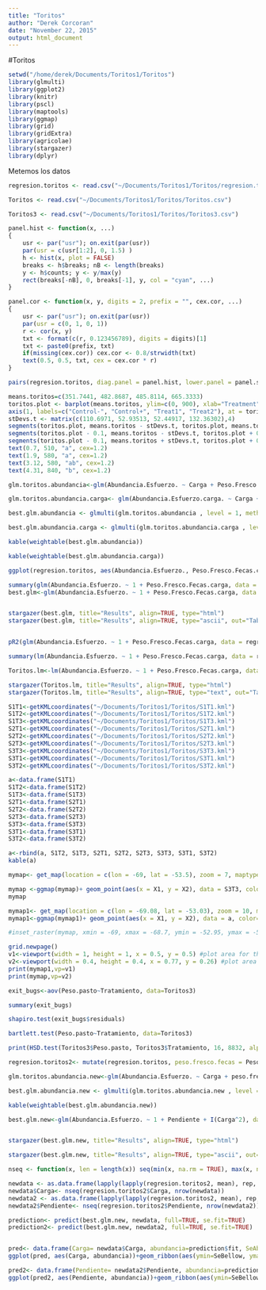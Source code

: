 ```yaml
---
title: "Toritos"
author: "Derek Corcoran"
date: "November 22, 2015"
output: html_document
---
```


#Toritos

```r
setwd("/home/derek/Documents/Toritos1/Toritos")
library(glmulti)
library(ggplot2)
library(knitr)
library(pscl)
library(maptools)
library(ggmap)
library(grid)
library(gridExtra)
library(agricolae)
library(stargazer)
library(dplyr)
```

Metemos los datos

```r
regresion.toritos <- read.csv("~/Documents/Toritos1/Toritos/regresion.toritos.csv")

Toritos <- read.csv("~/Documents/Toritos1/Toritos/Toritos.csv")

Toritos3 <- read.csv("~/Documents/Toritos1/Toritos/Toritos3.csv")
```

```r
panel.hist <- function(x, ...)
{
    usr <- par("usr"); on.exit(par(usr))
    par(usr = c(usr[1:2], 0, 1.5) )
    h <- hist(x, plot = FALSE)
    breaks <- h$breaks; nB <- length(breaks)
    y <- h$counts; y <- y/max(y)
    rect(breaks[-nB], 0, breaks[-1], y, col = "cyan", ...)
}

panel.cor <- function(x, y, digits = 2, prefix = "", cex.cor, ...)
{
    usr <- par("usr"); on.exit(par(usr))
    par(usr = c(0, 1, 0, 1))
    r <- cor(x, y)
    txt <- format(c(r, 0.123456789), digits = digits)[1]
    txt <- paste0(prefix, txt)
    if(missing(cex.cor)) cex.cor <- 0.8/strwidth(txt)
    text(0.5, 0.5, txt, cex = cex.cor * r)
}

pairs(regresion.toritos, diag.panel = panel.hist, lower.panel = panel.smooth, upper.panel = panel.cor)
```

```r
means.toritos=c(351.7441, 482.8687, 485.8114, 665.3333)
toritos.plot <- barplot(means.toritos, ylim=c(0, 900), xlab="Treatment", ylab="Dry matter per hectare [kg DM/ha]")
axis(1, labels=c("Control-", "Control+", "Treat1", "Treat2"), at = toritos.plot)
stDevs.t <- matrix(c(110.6971, 52.93513, 52.44917, 132.36302),4)
segments(toritos.plot, means.toritos - stDevs.t, toritos.plot, means.toritos + stDevs.t, lwd=2)
segments(toritos.plot - 0.1, means.toritos - stDevs.t, toritos.plot + 0.1, means.toritos - stDevs.t, lwd=2)
segments(toritos.plot - 0.1, means.toritos + stDevs.t, toritos.plot + 0.1, means.toritos + stDevs.t, lwd=2)
text(0.7, 510, "a", cex=1.2)
text(1.9, 580, "a", cex=1.2)
text(3.12, 580, "ab", cex=1.2)
text(4.31, 840, "b", cex=1.2)
```

```r
glm.toritos.abundancia<-glm(Abundancia.Esfuerzo. ~ Carga + Peso.Fresco.Fecas.carga + Pendiente + Dias.desde.que.se.fueron.ovinos + I(Carga^2) + I(Peso.Fresco.Fecas.carga^2) + I(Pendiente^2) + I(Dias.desde.que.se.fueron.ovinos^2), data= regresion.toritos)

glm.toritos.abundancia.carga<- glm(Abundancia.Esfuerzo.carga. ~ Carga + Peso.Fresco.Fecas.carga + Pendiente + Dias.desde.que.se.fueron.ovinos + I(Carga^2) + I(Peso.Fresco.Fecas.carga^2) + I(Pendiente^2) + I(Dias.desde.que.se.fueron.ovinos^2), data= regresion.toritos)
```


```r
best.glm.abundancia <- glmulti(glm.toritos.abundancia , level = 1, method = "h", crit = "aicc", confsetsize = 5, plotty = FALSE, report = FALSE, chunks=3)

best.glm.abundancia.carga <- glmulti(glm.toritos.abundancia.carga , level = 1, method = "h", crit = "aicc", confsetsize = 5, plotty = FALSE, report = FALSE, chunks=3)
```

```r
kable(weightable(best.glm.abundancia))

kable(weightable(best.glm.abundancia.carga))
```

```r

ggplot(regresion.toritos, aes(Abundancia.Esfuerzo., Peso.Fresco.Fecas.carga))+geom_point()+theme_bw()+geom_smooth(method="lm", colour= "black")+labs(x="Beetle abundance/traping effort ", y="Dung weight/stocking rate")+ theme(panel.grid.major = element_blank(), panel.grid.minor = element_blank())+ geom_hline(yintercept=0)

```

```r
summary(glm(Abundancia.Esfuerzo. ~ 1 + Peso.Fresco.Fecas.carga, data = regresion.toritos))
best.glm<-glm(Abundancia.Esfuerzo. ~ 1 + Peso.Fresco.Fecas.carga, data = regresion.toritos)


stargazer(best.glm, title="Results", align=TRUE, type="html")
stargazer(best.glm, title="Results", align=TRUE, type="ascii", out="Table2.txt")


pR2(glm(Abundancia.Esfuerzo. ~ 1 + Peso.Fresco.Fecas.carga, data = regresion.toritos))

summary(lm(Abundancia.Esfuerzo. ~ 1 + Peso.Fresco.Fecas.carga, data = regresion.toritos))

Toritos.lm<-lm(Abundancia.Esfuerzo. ~ 1 + Peso.Fresco.Fecas.carga, data = regresion.toritos)

stargazer(Toritos.lm, title="Results", align=TRUE, type="html")
stargazer(Toritos.lm, title="Results", align=TRUE, type="text", out="Table1.txt")

S1T1<-getKMLcoordinates("~/Documents/Toritos1/Toritos/S1T1.kml")
S1T2<-getKMLcoordinates("~/Documents/Toritos1/Toritos/S1T2.kml")
S1T3<-getKMLcoordinates("~/Documents/Toritos1/Toritos/S1T3.kml")
S2T1<-getKMLcoordinates("~/Documents/Toritos1/Toritos/S2T1.kml")
S2T2<-getKMLcoordinates("~/Documents/Toritos1/Toritos/S2T2.kml")
S2T3<-getKMLcoordinates("~/Documents/Toritos1/Toritos/S2T3.kml")
S3T3<-getKMLcoordinates("~/Documents/Toritos1/Toritos/S3T3.kml")
S3T1<-getKMLcoordinates("~/Documents/Toritos1/Toritos/S3T1.kml")
S3T2<-getKMLcoordinates("~/Documents/Toritos1/Toritos/S3T2.kml")

a<-data.frame(S1T1)
S1T2<-data.frame(S1T2)
S1T3<-data.frame(S1T3)
S2T1<-data.frame(S2T1)
S2T2<-data.frame(S2T2)
S2T3<-data.frame(S2T3)
S3T3<-data.frame(S3T3)
S3T1<-data.frame(S3T1)
S3T2<-data.frame(S3T2)

a<-rbind(a, S1T2, S1T3, S2T1, S2T2, S2T3, S3T3, S3T1, S3T2)
kable(a)

mymap<- get_map(location = c(lon = -69, lat = -53.5), zoom = 7, maptype = "toner")

mymap <-ggmap(mymap)+ geom_point(aes(x = X1, y = X2), data = S3T3, color="black")
mymap

mymap1<- get_map(location = c(lon = -69.08, lat = -53.03), zoom = 10, maptype = "terrain", color = "bw")
mymap1<-ggmap(mymap1)+ geom_point(aes(x = X1, y = X2), data = a, color="black")

#inset_raster(mymap, xmin = -69, xmax = -68.7, ymin = -52.95, ymax = -52.75)
```

```r

grid.newpage()
v1<-viewport(width = 1, height = 1, x = 0.5, y = 0.5) #plot area for the main map
v2<-viewport(width = 0.4, height = 0.4, x = 0.77, y = 0.26) #plot area for the inset map
print(mymap1,vp=v1) 
print(mymap,vp=v2)

```

```r

exit_bugs<-aov(Peso.pasto~Tratamiento, data=Toritos3)

summary(exit_bugs)

shapiro.test(exit_bugs$residuals)

bartlett.test(Peso.pasto~Tratamiento, data=Toritos3)

print(HSD.test(Toritos3$Peso.pasto, Toritos3$Tratamiento, 16, 8832, alpha = 0.05, group=TRUE))

```

```r
regresion.toritos2<- mutate(regresion.toritos, peso.fresco.fecas = Peso.Fresco.Fecas.carga*Carga)

glm.toritos.abundancia.new<-glm(Abundancia.Esfuerzo. ~ Carga + peso.fresco.fecas + Pendiente + Dias.desde.que.se.fueron.ovinos + I(Carga^2) + I(peso.fresco.fecas^2) + I(Pendiente^2) + I(Dias.desde.que.se.fueron.ovinos^2), data= regresion.toritos2)

best.glm.abundancia.new <- glmulti(glm.toritos.abundancia.new , level = 1, method = "h", crit = "aicc", confsetsize = 5, plotty = FALSE, report = FALSE, chunks=3)

kable(weightable(best.glm.abundancia.new))

best.glm.new<-glm(Abundancia.Esfuerzo. ~ 1 + Pendiente + I(Carga^2), data=regresion.toritos2)	


stargazer(best.glm.new, title="Results", align=TRUE, type="html")

stargazer(best.glm.new, title="Results", align=TRUE, type="ascii", out="Table3.txt")
```

```r
nseq <- function(x, len = length(x)) seq(min(x, na.rm = TRUE), max(x, na.rm=TRUE), length = len)

newdata <- as.data.frame(lapply(lapply(regresion.toritos2, mean), rep, 30))
newdata$Carga<- nseq(regresion.toritos2$Carga, nrow(newdata))
newdata2 <- as.data.frame(lapply(lapply(regresion.toritos2, mean), rep, 30))
newdata2$Pendiente<- nseq(regresion.toritos2$Pendiente, nrow(newdata2))

prediction<- predict(best.glm.new, newdata, full=TRUE, se.fit=TRUE)
prediction2<- predict(best.glm.new, newdata2, full=TRUE, se.fit=TRUE)


pred<- data.frame(Carga= newdata$Carga, abundancia=prediction$fit, SeAbove=prediction$fit + prediction$se, SeBellow = prediction$fit - prediction$se)
ggplot(pred, aes(Carga, abundancia))+geom_ribbon(aes(ymin=SeBellow, ymax=SeAbove), fill="grey") + geom_line(color="black")+theme_bw()

pred2<- data.frame(Pendiente= newdata2$Pendiente, abundancia=prediction2$fit, SeAbove=prediction2$fit + prediction2$se, SeBellow = prediction2$fit - prediction2$se)
ggplot(pred2, aes(Pendiente, abundancia))+geom_ribbon(aes(ymin=SeBellow, ymax=SeAbove),fill='grey') + geom_line(color="black")+theme_bw()
```